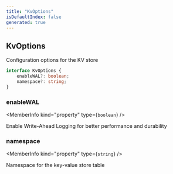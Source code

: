 ```yaml
---
title: "KvOptions"
isDefaultIndex: false
generated: true
---
```



<!-- This file was generated from the CommandKit source. Do not modify. Instead, re-run the "docgen" script -->


## KvOptions

<GenerationInfo sourceFile="packages/commandkit/src/kv/kv.ts" sourceLine="15" packageName="commandkit" />

Configuration options for the KV store

```ts title="Signature"
interface KvOptions {
    enableWAL?: boolean;
    namespace?: string;
}
```

<div className="members-wrapper">

### enableWAL

<MemberInfo kind="property" type={`boolean`}   />

Enable Write-Ahead Logging for better performance and durability
### namespace

<MemberInfo kind="property" type={`string`}   />

Namespace for the key-value store table


</div>
